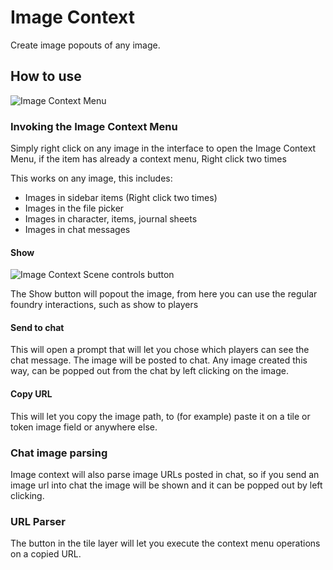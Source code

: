 
# Image Context

Create image popouts of any image.

## How to use

<Image src="/../public/images/Image-Context/Icmenu.png" alt="Image Context Menu" width={2000} height={2000} className={styles.wikiimage}/>

### Invoking the Image Context Menu

Simply right click on any image in the interface to open the Image
Context Menu, if the item has already a context menu, Right click two
times

This works on any image, this includes:

- Images in sidebar items (Right click two times)
- Images in the file picker
- Images in character, items, journal sheets
- Images in chat messages

#### Show

<Image src="/../public/images/Image-Context/Icbutton.png" alt="Image Context Scene controls button" width={2000} height={2000} className={styles.wikiimage}/>

The Show button will popout the
image, from here you can use the regular foundry interactions, such as
show to players

#### Send to chat

This will open a prompt that will let you chose which players can see
the chat message. The image will be posted to chat. Any image created
this way, can be popped out from the chat by left clicking on the image.

#### Copy URL

This will let you copy the image path, to (for example) paste it on a
tile or token image field or anywhere else.

### Chat image parsing

Image context will also parse image URLs posted in chat, so if you send
an image url into chat the image will be shown and it can be popped out
by left clicking.

### URL Parser

The button in the tile layer will let you execute the context menu
operations on a copied URL.

